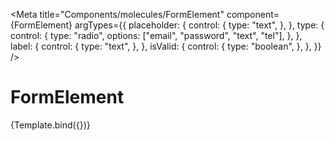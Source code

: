 
<Meta
  title="Components/molecules/FormElement"
  component={FormElement}
  argTypes={{
    placeholder: {
      control: {
        type: "text",
      },
    },
    type: {
      control: {
        type: "radio",
        options: ["email", "password", "text", "tel"],
      },
    },
    label: {
      control: {
        type: "text",
      },
    },
    isValid: {
      control: {
        type: "boolean",
      },
    },
  }}
/>

# FormElement


<Canvas>
  <Story
    name="Label input"
    args={{ type: "email", placeholder: "username@domain.com", label: "Email", isValid: true }}
  >
    {Template.bind({})}
  </Story>
</Canvas>